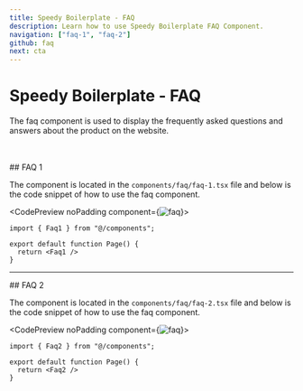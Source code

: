```yaml
---
title: Speedy Boilerplate - FAQ
description: Learn how to use Speedy Boilerplate FAQ Component.
navigation: ["faq-1", "faq-2"]
github: faq
next: cta
---
```


# Speedy Boilerplate - FAQ

The faq component is used to display the frequently asked questions and answers about the product on the website.

<br />
<br />

<DocsTitle href="faq-1">
## FAQ 1
</DocsTitle>

The component is located in the <Code>components/faq/faq-1.tsx</Code> file and below is the code snippet of how to use the faq component.

<CodePreview noPadding component={<Image src="/boilerplate/faq.png" alt="faq" width={1024} height={1024} className="w-full" />}>
```tsx
import { Faq1 } from "@/components";

export default function Page() {
  return <Faq1 />
}
```
</CodePreview>

---

<DocsTitle href="faq-2">
## FAQ 2
</DocsTitle>

The component is located in the <Code>components/faq/faq-2.tsx</Code> file and below is the code snippet of how to use the faq component.

<CodePreview noPadding component={<Image src="/boilerplate/faq-2.png" alt="faq" width={1024} height={1024} className="w-full" />}>
```tsx
import { Faq2 } from "@/components";

export default function Page() {
  return <Faq2 />
}
```
</CodePreview>